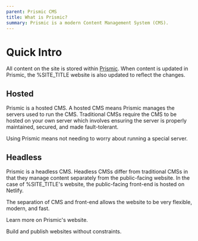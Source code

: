 ```yaml
---
parent: Prismic CMS
title: What is Prismic?
summary: Prismic is a modern Content Management System (CMS).
---
```



# Quick Intro

All content on the site is stored within [Prismic](https://prismic.io). When
content is updated in Prismic, the %SITE_TITLE website is also updated to
reflect the changes.

## Hosted

Prismic is a hosted CMS. A hosted CMS means Prismic manages the servers used to
run the CMS. Traditional CMSs require the CMS to be hosted on your own server
which involves ensuring the server is properly maintained, secured, and made
fault-tolerant.

Using Prismic means not needing to worry about running a special server.

## Headless

Prismic is a headless CMS. Headless CMSs differ from traditional CMSs in that
they manage content separately from the public-facing website. In the case of
%SITE_TITLE's website, the public-facing front-end is hosted on Netlify.

The separation of CMS and front-end allows the website to be very flexible,
modern, and fast.

Learn more on Prismic's website.

<LinkCard href="https://prismic.io" title="Prismic">
  Build and publish websites without constraints.
</LinkCard>
